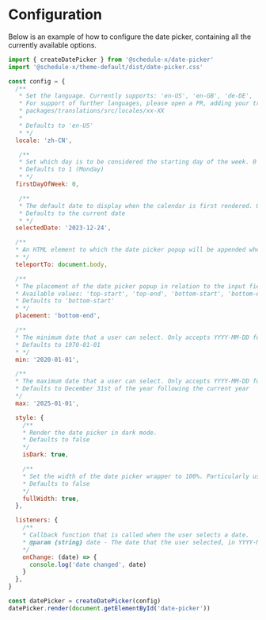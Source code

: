 # Configuration

Below is an example of how to configure the date picker, containing all the currently available options.

```js copy
import { createDatePicker } from '@schedule-x/date-picker'
import '@schedule-x/theme-default/dist/date-picker.css'

const config = {
  /**
   * Set the language. Currently supports: 'en-US', 'en-GB', 'de-DE', 'zh-CN' and 'sv-SE'
   * For support of further languages, please open a PR, adding your translations under the folder:
   * packages/translations/src/locales/xx-XX
   *
   * Defaults to 'en-US'
   * */
  locale: 'zh-CN',

   /**
   * Set which day is to be considered the starting day of the week. 0 = Sunday, 1 = Monday, (...other days) 6 = Saturday
   * Defaults to 1 (Monday)
   * */
  firstDayOfWeek: 0,

   /**
   * The default date to display when the calendar is first rendered. Only accepts YYYY-MM-DD format.
   * Defaults to the current date
   * */
  selectedDate: '2023-12-24',

  /**
  * An HTML element to which the date picker popup will be appended when opened.
  * */
  teleportTo: document.body,

  /**
  * The placement of the date picker popup in relation to the input field
  * Available values: 'top-start', 'top-end', 'bottom-start', 'bottom-end'
  * Defaults to 'bottom-start'
  * */
  placement: 'bottom-end',

  /**
  * The minimum date that a user can select. Only accepts YYYY-MM-DD format.
  * Defaults to 1970-01-01
  * */
  min: '2020-01-01',

  /**
  * The maximum date that a user can select. Only accepts YYYY-MM-DD format.
  * Defaults to December 31st of the year following the current year
  */
  max: '2025-01-01',

  style: {
    /**
    * Render the date picker in dark mode.
    * Defaults to false
    */
    isDark: true,

    /**
    * Set the width of the date picker wrapper to 100%. Particularly useful for small screens.
    * Defaults to false
    */
    fullWidth: true,
  },

  listeners: {
    /**
    * Callback function that is called when the user selects a date.
    * @param {string} date - The date that the user selected, in YYYY-MM-DD format
    */
    onChange: (date) => {
      console.log('date changed', date)
    }
  },
}

const datePicker = createDatePicker(config)
datePicker.render(document.getElementById('date-picker'))
```
